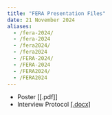 ```yaml
---
title: "FERA Presentation Files"
date: 21 November 2024
aliases: 
  - /fera-2024/
  - /fera-2024
  - /fera2024/
  - /fera2024
  - /FERA-2024/
  - /FERA-2024
  - /FERA2024/
  - /FERA2024
---
```


- Poster [[.pdf]]
- Interview Protocol [[.docx]](../files/fera-2024-interview-questions.pdf)